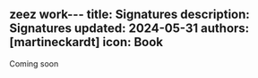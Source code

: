 zeez work---
title: Signatures
description: Signatures
updated: 2024-05-31
authors: [martineckardt]
icon: Book
---

Coming soon

